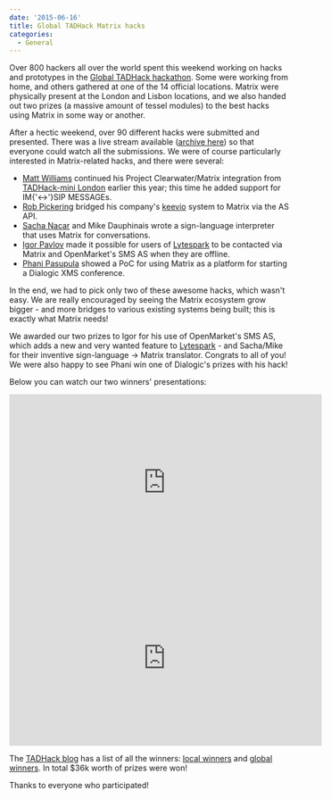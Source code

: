 ```yaml
---
date: '2015-06-16'
title: Global TADHack Matrix hacks
categories:
  - General
---
```


Over 800 hackers all over the world spent this weekend working on hacks and prototypes in the <a href="http://tadhack.com/2015/">Global TADHack hackathon</a>. Some were working from home, and others gathered at one of the 14 official locations. Matrix were physically present at the London and Lisbon locations, and we also handed out two prizes (a massive amount of tessel modules) to the best hacks using Matrix in some way or another.

After a hectic weekend, over 90 different hacks were submitted and presented. There was a live stream available (<a href="https://www.youtube.com/channel/UCMwLgPrscVTbcIzl4r1WvRg">archive here</a>) so that everyone could watch all the submissions. We were of course particularly interested in Matrix-related hacks, and there were several:
<ul>
	<li><a href="http://twitter.com/maffydub">Matt Williams</a> continued his Project Clearwater/Matrix integration from <a href="http://matrix.org/blog/2015/04/13/tadhack-mini-london-completed/">TADHack-mini London</a> earlier this year; this time he added support for IM{'<->'}SIP MESSAGEs. </li>
	<li><a href="http://twitter.com/RobinJPickering">Rob Pickering</a> bridged his company's <a href="https://www.ipcortex.co.uk/article.rhtm/keevio-382953.html">keevio</a> system to Matrix via the AS API.</li>
	<li><a href="https://twitter.com/SachaNacar">Sacha Nacar</a> and Mike Dauphinais wrote a sign-language interpreter that uses Matrix for conversations.</li>
	<li><a href="https://twitter.com/pavlovigor">Igor Pavlov</a> made it possible for users of <a href="https://www.lytespark.com">Lytespark</a> to be contacted via Matrix and OpenMarket's SMS AS when they are offline.</li>
	<li><a href="https://twitter.com/PhaniPasupula">Phani Pasupula</a> showed a PoC for using Matrix as a platform for starting a Dialogic XMS conference.</li>
</ul>

In the end, we had to pick only two of these awesome hacks, which wasn't easy. We are really encouraged by seeing the Matrix ecosystem grow bigger - and more bridges to various existing systems being built; this is exactly what Matrix needs!

We awarded our two prizes to Igor for his use of OpenMarket's SMS AS, which adds a new and very wanted feature to <a href="https://www.lytespark.com">Lytespark</a> - and Sacha/Mike for their inventive sign-language -> Matrix translator. Congrats to all of you! We were also happy to see Phani win one of Dialogic's prizes with his hack!

Below you can watch our two winners' presentations:

<div class="video-container"><iframe width="560" height="315" src="https://www.youtube.com/embed/chp8K8Wn6v8" frameborder="0" allowfullscreen></iframe></div>

 <div class="video-container"><iframe width="560" height="315" src="https://www.youtube.com/embed/6ybaaMPUVx0" frameborder="0" allowfullscreen></iframe></div>

The <a href="http://blog.tadhack.com/">TADHack blog</a> has a list of all the winners: <a href="http://blog.tadhack.com/2015/06/16/tadhack-location-winner/">local winners</a> and <a href="http://blog.tadhack.com/2015/06/15/tadhack-global-winners/">global winners</a>. In total $36k worth of prizes were won!

Thanks to everyone who participated!
